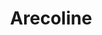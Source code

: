 ---
title: Arecoline
aka:
  - Arecaidine methyl ester
duration_chart_title: Oral Duration of Arecoline
duration_chart:
  total: 6–30m
  onset: 30s–2m
  coming_up: 2–6m
  plateau: 6–30m
  coming_down: 2–6m
  after_effects: 15–30m
positive_effects: stimulation, enhanced focus
neutral_effects: increased saliva, increased digestion, sweating
image_location: /src/assets/Images/Arecoline/Arecoline (structural formula).png
negative_effects: nausea, dizziness
dosage_table:
  title: Oral Dosage of Arecoline
  threshold: 2 mg
  light: 5 mg
  common: 10 mg
  strong: 15 mg
  heavy: 25+ mg
--- 